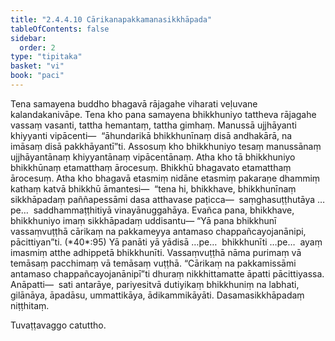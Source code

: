 ```yaml
---
title: "2.4.4.10 Cārikanapakkamanasikkhāpada"
tableOfContents: false
sidebar:
  order: 2
type: "tipitaka"
basket: "vi"
book: "paci"
---
```



<DynamicBreadcrumb />

<Division number="973" book="paci" bookNo="2" page="390">

<Paragraph number="2982" book="paci">
Tena samayena buddho bhagavā rājagahe viharati veḷuvane kalandakanivāpe. Tena kho pana samayena bhikkhuniyo tattheva rājagahe vassaṃ vasanti, tattha hemantaṃ, tattha gimhaṃ. Manussā ujjhāyanti khiyyanti vipācenti—  “āhundarikā bhikkhunīnaṃ disā andhakārā, na imāsaṃ disā pakkhāyantī”ti.
</Paragraph>

<Paragraph number="2983" book="paci">
Assosuṃ kho bhikkhuniyo tesaṃ manussānaṃ ujjhāyantānaṃ khiyyantānaṃ vipācentānaṃ. Atha kho tā bhikkhuniyo bhikkhūnaṃ etamatthaṃ ārocesuṃ. Bhikkhū bhagavato etamatthaṃ ārocesuṃ. Atha kho bhagavā etasmiṃ nidāne etasmiṃ pakaraṇe dhammiṃ kathaṃ katvā bhikkhū āmantesi—  “tena hi, bhikkhave, bhikkhunīnaṃ sikkhāpadaṃ paññapessāmi dasa atthavase paṭicca—  saṃghasuṭṭhutāya …pe…  saddhammaṭṭhitiyā vinayānuggahāya. Evañca pana, bhikkhave, bhikkhuniyo imaṃ sikkhāpadaṃ uddisantu—
</Paragraph>

</Division>
<Division number="974" book="paci" bookNo="2" page="391">

<Paragraph number="2984" book="paci">
<Emphasis>“Yā pana bhikkhunī vassaṃvuṭṭhā cārikaṃ na pakkameyya antamaso chappañcayojanānipi, pācittiyan”</Emphasis>ti. (*40*:<Emphasis>95</Emphasis>)
</Paragraph>

</Division>
<Division number="975" book="paci" bookNo="2" page="391">

<Paragraph number="2985" book="paci">
<Emphasis>Yā panā</Emphasis>ti yā yādisā …pe…  <Emphasis>bhikkhunī</Emphasis>ti …pe…  ayaṃ imasmiṃ atthe adhippetā bhikkhunīti.
</Paragraph>

<Paragraph number="2986" book="paci">
<Emphasis>Vassaṃvuṭṭhā</Emphasis> nāma purimaṃ vā temāsaṃ pacchimaṃ vā temāsaṃ vuṭṭhā.
</Paragraph>

<Paragraph number="2987" book="paci">
“Cārikaṃ na pakkamissāmi antamaso chappañcayojanānipī”ti dhuraṃ nikkhittamatte āpatti pācittiyassa.
</Paragraph>

</Division>
<Division number="976" book="paci" bookNo="2" page="391">

<Paragraph number="2988" book="paci">
Anāpatti—  sati antarāye, pariyesitvā dutiyikaṃ bhikkhuniṃ na labhati, gilānāya, āpadāsu, ummattikāya, ādikammikāyāti.

</Paragraph>
</Division>

<Paragraph number="2989" type="center" book="paci">
Dasamasikkhāpadaṃ niṭṭhitaṃ.

  
Tuvaṭṭavaggo catuttho.
</Paragraph>
